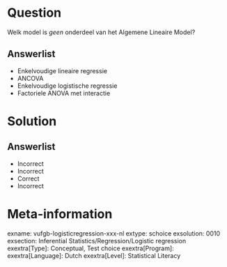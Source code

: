 Question
========

Welk model is *geen* onderdeel van het Algemene Lineaire Model?
  
Answerlist
----------
* Enkelvoudige lineaire regressie
* ANCOVA
* Enkelvoudige logistische regressie
* Factoriele ANOVA met interactie 

Solution
========

Answerlist
----------
* Incorrect
* Incorrect
* Correct
* Incorrect

Meta-information
================
exname: vufgb-logisticregression-xxx-nl
extype: schoice
exsolution: 0010
exsection: Inferential Statistics/Regression/Logistic regression
exextra[Type]: Conceptual, Test choice
exextra[Program]: 
exextra[Language]: Dutch
exextra[Level]: Statistical Literacy